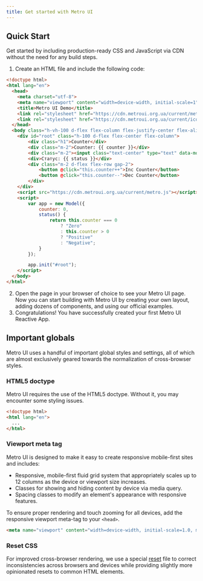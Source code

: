 ```yaml
---
title: Get started with Metro UI
---
```




<Leader content="Metro UI is a free, open source, html-first toolkit for developing websites with HTML, CSS, and JS!"/>

## Quick Start

<CodePen user="olton" hash="QwWdORb" height="700"/>

Get started by including production-ready CSS and JavaScript via CDN without the need for any build steps.

1. Create an HTML file and include the following code:

```html title="index.html" {1, 5, 7, 8, 21}
<!doctype html>
<html lang="en">
  <head>
    <meta charset="utf-8">
    <meta name="viewport" content="width=device-width, initial-scale=1">
    <title>Metro UI Demo</title>
    <link rel="stylesheet" href="https://cdn.metroui.org.ua/current/metro.css">
    <link rel="stylesheet" href="https://cdn.metroui.org.ua/current/icons.css">
  </head>
  <body class="h-vh-100 d-flex flex-column flex-justify-center flex-align-center">
    <div id="root" class="h-100 d-flex flex-center flex-column">
        <div class="h1">Counter</div>
        <div class="m-2">Counter: {{ counter }}</div>
        <div class="m-2"><input class="text-center" type="text" data-model="counter"></div>
        <div>Статус: {{ status }}</div>
        <div class="m-2 d-flex flex-row gap-2">
            <button @click="this.counter++">Inc Counter</button>
            <button @click="this.counter--">Dec Counter</button>
        </div>
    </div>
    <script src="https://cdn.metroui.org.ua/current/metro.js"></script>
    <script>
        var app = new Model({
            counter: 0,
            status() {
                return this.counter === 0
                    ? "Zero"
                    : this.counter > 0
                    ? "Positive"
                    : "Negative";
            }
        });

        app.init("#root");
    </script>
  </body>
</html>
```

2. Open the page in your browser of choice to see your Metro UI page. Now you can start building with Metro UI by creating your own layout, adding dozens of components, and using our official examples.
3. Congratulations! You have successfully created your first Metro UI Reactive App.

## Important globals

Metro UI uses a handful of important global styles and settings, all of which are almost exclusively geared towards the normalization of cross-browser styles.

### HTML5 doctype

Metro UI requires the use of the HTML5 doctype. Without it, you may encounter some styling issues.

```html
<!doctype html>
<html lang="en">
  ...
</html>
```

### Viewport meta tag

Metro UI is designed to make it easy to create responsive mobile-first sites and includes: 

+ Responsive, mobile-first fluid grid system that appropriately scales up to 12 columns as the device or viewport size increases.
+ Classes for showing and hiding content by device via media query.
+ Spacing classes to modify an element's appearance with responsive features.

To ensure proper rendering and touch zooming for all devices, add the responsive viewport meta-tag to your `<head>`.

```html
<meta name="viewport" content="width=device-width, initial-scale=1.0, maximum-scale=1.0, user-scalable=no">
```

### Reset CSS
For improved cross-browser rendering, we use a special [reset](https://github.com/olton/metroui/blob/master/source/reset/reset.less) file to correct inconsistencies across browsers and devices while providing slightly more opinionated resets to common HTML elements.